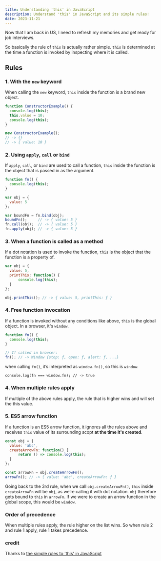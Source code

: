 ```yaml
---
title: Understanding 'this' in JavaScript
description: Understand 'this' in JavaScript and its simple rules!
date: 2023-11-21
---
```


Now that I am back in US, I need to refresh my memories and get ready for job interviews.

So basically the rule of `this` is actually rather simple. `this` is determined at the time a function is invoked by inspecting where it is called.

## Rules

### 1. With the `new` keyword

When calling the `new` keyword, `this` inside the function is a brand new object.

```JavaScript
function ConstructorExample() {
  console.log(this);
  this.value = 10;
  console.log(this);
}

new ConstructorExample();
// -> {}
// -> { value: 10 }
```

### 2. Using `apply`, `call` or `bind`

If `apply`, `call`, or `bind` are used to call a function, `this` inside the function is the object that is passed in as the argument.

```JavaScript
function fn() {
  console.log(this);
}

var obj = {
  value: 5
};

var boundFn = fn.bind(obj);
boundFn();     // -> { value: 5 }
fn.call(obj);  // -> { value: 5 }
fn.apply(obj); // -> { value: 5 }
```

### 3. When a function is called as a method

If a dot notation is used to invoke the function, `this` is the object that the function is a property of.

```JavaScript
var obj = {
  value: 5,
  printThis: function() {
      console.log(this);
  }
};

obj.printThis(); // -> { value: 5, printThis: ƒ }
```

### 4. Free function invocation

If a function is invoked without any conditions like above, `this` is the global object. In a browser, it's `window`.

```JavaScript
function fn() {
  console.log(this);
}

// If called in browser:
fn(); // -> Window {stop: ƒ, open: ƒ, alert: ƒ, ...}
```

when calling `fn()`, it’s interpreted as `window.fn()`, so this is `window`.

```
console.log(fn === window.fn); // -> true
```

### 4. When multiple rules apply

If multiple of the above rules apply, the rule that is higher wins and will set the this value.

### 5. ES5 arrow function

If a function is an ES5 arrow function, it ignores all the rules above and receives `this` value of its surrounding scopt **at the time it's created**.

```JavaScript
const obj = {
  value: 'abc',
  createArrowFn: function() {
      return () => console.log(this);
  }
};

const arrowFn = obj.createArrowFn();
arrowFn(); // -> { value: 'abc', createArrowFn: ƒ }
```

Going back to the 3rd rule, when we call `obj.createArrowFn()`, `this` inside `createArrowFn` will be `obj`, as we’re calling it with dot notation. `obj` therefore gets bound to `this` in `arrowFn`. If we were to create an arrow function in the global scope, this would be `window`.

### Order of precedence

When multiple rules apply, the rule higher on the list wins. So when rule 2 and rule 1 apply, rule 1 takes precedence.

### credit

Thanks to [the simple rules to 'this' in JavaScript](https://codeburst.io/the-simple-rules-to-this-in-javascript-35d97f31bde3)
